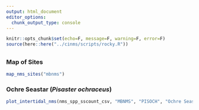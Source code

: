 ```yaml
---
output: html_document
editor_options: 
  chunk_output_type: console
---
```


```r
knitr::opts_chunk$set(echo=F, message=F, warning=F, error=F)
source(here::here("../cinms/scripts/rocky.R"))
```

##  {.tabset} 

### Map of Sites

```r
map_nms_sites("mbnms")
```

### Ochre Seastar (_Pisaster ochraceus_) {.active}

```r
plot_intertidal_nms(nms_spp_sscount_csv, "MBNMS", "PISOCH", "Ochre Seastar", fld_val = "count", label_y = "Count (annual avg)")
```

